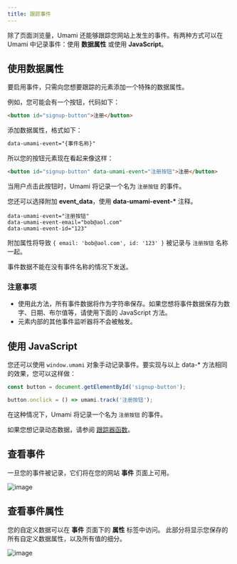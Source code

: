 ```yaml
---
title: 跟踪事件
---
```


除了页面浏览量，Umami 还能够跟踪您网站上发生的事件。有两种方式可以在 Umami 中记录事件：使用 **数据属性** 或使用 **JavaScript**。

## 使用数据属性

要启用事件，只需向您想要跟踪的元素添加一个特殊的数据属性。

例如，您可能会有一个按钮，代码如下：

```html
<button id="signup-button">注册</button>
```

添加数据属性，格式如下：

```html
data-umami-event="{事件名称}"
```

所以您的按钮元素现在看起来像这样：

```html
<button id="signup-button" data-umami-event="注册按钮">注册</button>
```

当用户点击此按钮时，Umami 将记录一个名为 `注册按钮` 的事件。

您还可以选择附加 **event_data**，使用 **data-umami-event-\*** 注释。

```text
data-umami-event="注册按钮"
data-umami-event-email="bob@aol.com"
data-umami-event-id="123"
```

附加属性将导致 `{ email: 'bob@aol.com', id: '123' }` 被记录与 `注册按钮` 名称一起。

事件数据不能在没有事件名称的情况下发送。

### 注意事项

- 使用此方法，所有事件数据将作为字符串保存。如果您想将事件数据保存为数字、日期、布尔值等，请使用下面的 JavaScript 方法。
- 元素内部的其他事件监听器将不会被触发。

## 使用 JavaScript

您还可以使用 `window.umami` 对象手动记录事件。要实现与以上 data-\* 方法相同的效果，您可以这样做：

```js
const button = document.getElementById('signup-button');

button.onclick = () => umami.track('注册按钮');
```

在这种情况下，Umami 将记录一个名为 `注册按钮` 的事件。

如果您想记录动态数据，请参阅 [跟踪器函数](/docs/tracker-functions)。

## 查看事件

一旦您的事件被记录，它们将在您的网站 **事件** 页面上可用。

![image](/images/docs/v2/events-chart.png)

## 查看事件属性

您的自定义数据可以在 **事件** 页面下的 **属性** 标签中访问。
此部分将显示您保存的所有自定义数据属性，以及所有值的细分。

![image](/images/docs/v2/events-properties.png)
